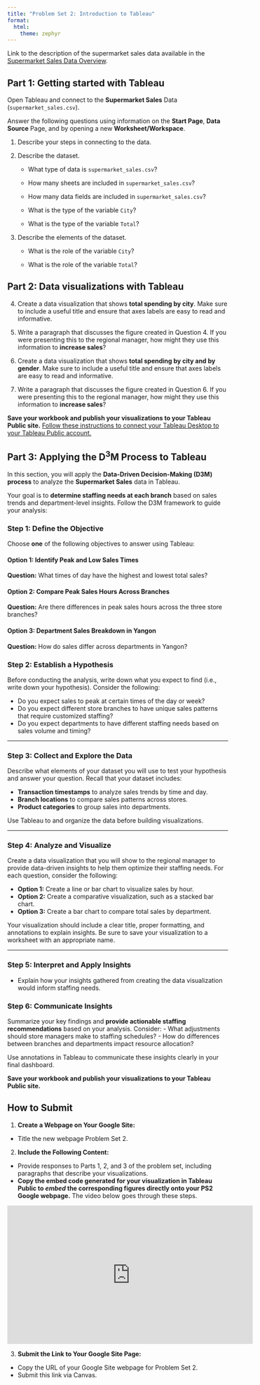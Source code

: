 ```yaml
---
title: "Problem Set 2: Introduction to Tableau"
format: 
  html:
    theme: zephyr
---
```


Link to the description of the supermarket sales data available in the [Supermarket Sales Data Overview](https://csu-arec-330.github.io/materials/unit_00/inputs/supermarketdata_describe.html).

## Part 1: Getting started with Tableau

Open Tableau and connect to the **Supermarket Sales** Data (`supermarket_sales.csv`).

Answer the following questions using information on the **Start Page**, **Data Source** Page, and by opening a new **Worksheet/Workspace**.

1.  Describe your steps in connecting to the data.
    
2.  Describe the dataset.

    - What type of data is `supermarket_sales.csv`? 

    - How many sheets are included in `supermarket_sales.csv`?

    - How many data fields are included in `supermarket_sales.csv`?

    - What is the type of the variable `City`?

    - What is the type of the variable `Total`?

3.  Describe the elements of the dataset.

    - What is the role of the variable `City`?

    - What is the role of the variable `Total`?

## Part 2: Data visualizations with Tableau

4.  Create a data visualization that shows **total spending by city**. Make sure to include a useful title and ensure that axes labels are easy to read and informative. 

5. Write a paragraph that discusses the figure created in Question 4. If you were presenting this to the regional manager, how might they use this information to **increase sales**?

6. Create a data visualization that shows **total spending by city and by gender**. Make sure to include a useful title and ensure that axes labels are easy to read and informative.  

7. Write a paragraph that discusses the figure created in Question 6. If you were presenting this to the regional manager, how might they use this information to **increase sales**?

**Save your workbook and publish your visualizations to your Tableau Public site.** [Follow these instructions to connect your Tableau Desktop to your Tableau Public account.](https://csu-arec-330.github.io/materials/unit_00/week_02/lab_00_week_02.html#part-3-share)

## Part 3: Applying the D^3^M Process to Tableau

In this section, you will apply the **Data-Driven Decision-Making (D3M) process** to analyze the **Supermarket Sales** data in Tableau. 

Your goal is to **determine staffing needs at each branch** based on sales trends and department-level insights. Follow the D3M framework to guide your analysis:

### **Step 1: Define the Objective**

Choose **one** of the following objectives to answer using Tableau: 

#### **Option 1: Identify Peak and Low Sales Times**  
**Question:** What times of day have the highest and lowest total sales?  

#### **Option 2: Compare Peak Sales Hours Across Branches**  
**Question:** Are there differences in peak sales hours across the three store branches?  

#### **Option 3: Department Sales Breakdown in Yangon**  
**Question:** How do sales differ across departments in Yangon?  


### **Step 2: Establish a Hypothesis**

Before conducting the analysis, write down what you expect to find (i.e., write down your hypothesis). Consider the following:

- Do you expect sales to peak at certain times of the day or week?
- Do you expect different store branches to have unique sales patterns that require customized staffing?
- Do you expect departments to have different staffing needs based on sales volume and timing?

---

### **Step 3: Collect and Explore the Data**

Describe what elements of your dataset you will use to test your hypothesis and answer your question. Recall that your dataset includes:

- **Transaction timestamps** to analyze sales trends by time and day.
- **Branch locations** to compare sales patterns across stores.
- **Product categories** to group sales into departments.

Use Tableau to and organize the data before building visualizations.

---

### **Step 4: Analyze and Visualize**

Create a data visualization that you will show to the regional manager to provide data-driven insights to help them optimize their staffing needs. For each question, consider the following:

- **Option 1:** Create a line or bar chart to visualize sales by hour.
- **Option 2:** Create a comparative visualization, such as a stacked bar chart.
- **Option 3:** Create a bar chart to compare total sales by department.

Your visualization should include a clear title, proper formatting, and annotations to explain insights. Be sure to save your visualization to a worksheet with an appropriate name.


---

### **Step 5: Interpret and Apply Insights**
- Explain how your insights gathered from creating the data visualization would inform staffing needs.  


### **Step 6: Communicate Insights**
Summarize your key findings and **provide actionable staffing recommendations** based on your analysis. Consider:
- What adjustments should store managers make to staffing schedules?
- How do differences between branches and departments impact resource allocation?

Use annotations in Tableau to communicate these insights clearly in your final dashboard.

**Save your workbook and publish your visualizations to your Tableau Public site.** 

## How to Submit

1. **Create a Webpage on Your Google Site:**

- Title the new webpage Problem Set 2.

2. **Include the Following Content:**

- Provide responses to Parts 1, 2, and 3 of the problem set, including paragraphs that describe your visualizations.
- **Copy the embed code generated for your visualization in Tableau Public to *embed* the corresponding figures directly onto your PS2 Google webpage.** The video below goes through these steps.

<iframe width="560" height="315" src="https://www.youtube.com/embed/uPdIgUIRnyo?si=pwQdrWrhKwfiKTgB&amp;start=62" title="YouTube video player" frameborder="0" allow="accelerometer; autoplay; clipboard-write; encrypted-media; gyroscope; picture-in-picture; web-share" referrerpolicy="strict-origin-when-cross-origin" allowfullscreen></iframe>

3. **Submit the Link to Your Google Site Page:**

- Copy the URL of your Google Site webpage for Problem Set 2.
- Submit this link via Canvas.
